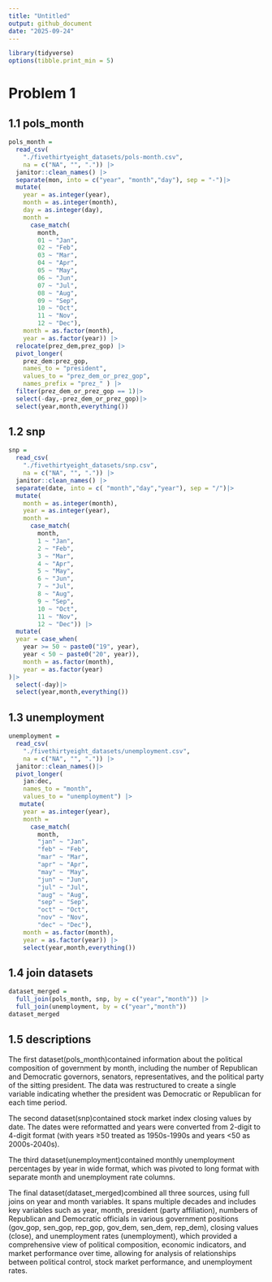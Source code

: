 ```yaml
---
title: "Untitled"
output: github_document
date: "2025-09-24"
---
```


```r
library(tidyverse)
options(tibble.print_min = 5)
```

# Problem 1
## 1.1 pols_month
```r
pols_month = 
  read_csv(
    "./fivethirtyeight_datasets/pols-month.csv",
    na = c("NA", "", ".")) |>
  janitor::clean_names() |>
  separate(mon, into = c("year", "month","day"), sep = "-")|>
  mutate(
    year = as.integer(year),
    month = as.integer(month),
    day = as.integer(day),
    month = 
      case_match(
        month, 
        01 ~ "Jan", 
        02 ~ "Feb",
        03 ~ "Mar",
        04 ~ "Apr",
        05 ~ "May",
        06 ~ "Jun",
        07 ~ "Jul",
        08 ~ "Aug",
        09 ~ "Sep",
        10 ~ "Oct",
        11 ~ "Nov",
        12 ~ "Dec"),
    month = as.factor(month),
    year = as.factor(year)) |>
  relocate(prez_dem,prez_gop) |>
  pivot_longer(
    prez_dem:prez_gop,
    names_to = "president", 
    values_to = "prez_dem_or_prez_gop",
    names_prefix = "prez_" ) |>
  filter(prez_dem_or_prez_gop == 1)|>
  select(-day,-prez_dem_or_prez_gop)|>
  select(year,month,everything())
```

## 1.2 snp
```r
snp = 
  read_csv(
    "./fivethirtyeight_datasets/snp.csv",
    na = c("NA", "", ".")) |>
  janitor::clean_names() |>
  separate(date, into = c( "month","day","year"), sep = "/")|>
  mutate(
    month = as.integer(month),
    year = as.integer(year),
    month = 
      case_match(
        month, 
        1 ~ "Jan", 
        2 ~ "Feb",
        3 ~ "Mar",
        4 ~ "Apr",
        5 ~ "May",
        6 ~ "Jun",
        7 ~ "Jul",
        8 ~ "Aug",
        9 ~ "Sep",
        10 ~ "Oct",
        11 ~ "Nov",
        12 ~ "Dec")) |>
  mutate(
  year = case_when(
    year >= 50 ~ paste0("19", year), 
    year < 50 ~ paste0("20", year)),
    month = as.factor(month),
    year = as.factor(year)
)|>
  select(-day)|>
  select(year,month,everything())
```
## 1.3 unemployment
```r
unemployment = 
  read_csv(
    "./fivethirtyeight_datasets/unemployment.csv",
    na = c("NA", "", ".")) |>
  janitor::clean_names()|>
  pivot_longer(
    jan:dec,
    names_to = "month", 
    values_to = "unemployment") |>
   mutate(
    year = as.integer(year),
    month = 
      case_match(
        month, 
        "jan" ~ "Jan", 
        "feb" ~ "Feb",
        "mar" ~ "Mar",
        "apr" ~ "Apr",
        "may" ~ "May",
        "jun" ~ "Jun",
        "jul" ~ "Jul",
        "aug" ~ "Aug",
        "sep" ~ "Sep",
        "oct" ~ "Oct",
        "nov" ~ "Nov",
        "dec" ~ "Dec"),
    month = as.factor(month),
    year = as.factor(year)) |>
    select(year,month,everything())
```
## 1.4 join datasets
```r
dataset_merged = 
  full_join(pols_month, snp, by = c("year","month")) |>
  full_join(unemployment, by = c("year","month"))
dataset_merged
```

## 1.5 descriptions

The first dataset(pols_month)contained information about the political composition of government by month, including the number of Republican and Democratic governors, senators, representatives, and the political party of the sitting president. The data was restructured to create a single variable indicating whether the president was Democratic or Republican for each time period.

The second dataset(snp)contained stock market index closing values by date. The dates were reformatted and years were converted from 2-digit to 4-digit format (with years ≥50 treated as 1950s-1990s and years <50 as 2000s-2040s).

The third dataset(unemployment)contained monthly unemployment percentages by year in wide format, which was pivoted to long format with separate month and unemployment rate columns.

The final dataset(dataset_merged)combined all three sources, using full joins on year and month variables. It spans multiple decades and includes key variables such as year, month, president (party affiliation), numbers of Republican and Democratic officials in various government positions (gov_gop, sen_gop, rep_gop, gov_dem, sen_dem, rep_dem), closing values (close), and unemployment rates (unemployment), which provided a comprehensive view of political composition, economic indicators, and market performance over time, allowing for analysis of relationships between political control, stock market performance, and unemployment rates.

